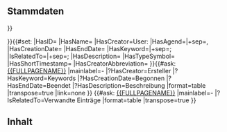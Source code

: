 <includeonly> 
== Stammdaten ==
{{OslTemplate:Helper/UI/VE/Visible |content=Stammdaten bearbeiten}}
{{OslTemplate:Helper/UI/VE/Hidden|content={{#formlink:form=ELN/Entry|link text=Stammdaten bearbeiten|link type=post button|target={{FULLPAGENAME}}}}}}

<!-- <div style="float:right">
{{#ask: [[{{FULLPAGENAME}}]]
|?HasKeyword
|format=tagcloud
|limit=2500
|link=all
|headers=show
|searchlabel=… further results
|tagorder=alphabetical
|template=Tagcloud.tag.title
|increase=log
|widget=sphere
|height=200
|width=200
|mincount=1
|minsize=70
|maxsize=220
|maxtags=1000
}}
</div> -->{{DISPLAYTITLE: {{#if: {{{name|}}}|{{{name|}}} ({{PAGENAME}}) | {{PAGENAME}} }}
}}{{#set:
|HasID={{PAGENAME}}
|HasName={{{name|}}}
|HasCreator=User:{{{creator|}}}
|HasAgend={{{agents|}}}|+sep=,
|HasCreationDate={{{start_date|}}}
|HasEndDate={{{end_date|}}}
|HasKeyword={{{keywords|}}}|+sep=;
|IsRelatedTo={{{related_entries|}}}|+sep=;
|HasDescription={{{description|}}}
|HasTypeSymbol={{{type_symbol|}}}
|HasShortTimestamp={{{short_timestamp|}}}
|HasCreatorAbbreviation={{{creator_abbreviation|}}}
}}{{#ask: [[{{FULLPAGENAME}}]]
|mainlabel=-
|?HasCreator=Ersteller
|?HasKeyword=Keywords
|?HasCreationDate=Begonnen
|?HasEndDate=Beendet
|?HasDescription=Beschreibung
|format=table
|transpose=true
|link=none
}}
{{#ask: [[{{FULLPAGENAME}}]]
|mainlabel=-
|?IsRelatedTo=Verwandte Einträge
|format=table
|transpose=true
}}
== Inhalt ==
{{OslTemplate:Helper/UI/VE/EditButton}}
<!-- <inputbox>
type=create
default={{FULLPAGENAME}}
buttonlabel=Inhalt bearbeiten
hidden=yes
</inputbox> -->

</includeonly>